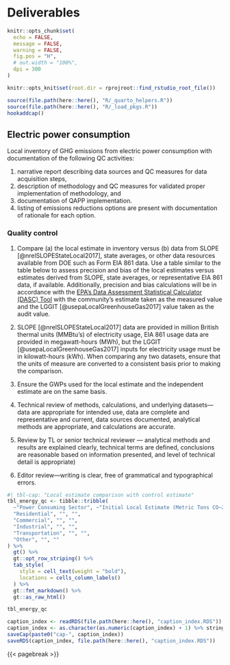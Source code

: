 # Deliverables

```r
knitr::opts_chunk$set(
  echo = FALSE,
  message = FALSE,
  warning = FALSE,
  fig.pos = "H",
  # out.width = "100%",
  dpi = 300
)

knitr::opts_knit$set(root.dir = rprojroot::find_rstudio_root_file())
```
```r
source(file.path(here::here(), "R/_quarto_helpers.R"))
source(file.path(here::here(), "R/_load_pkgs.R"))
hookaddcap()
```

## Electric power consumption

Local inventory of GHG emissions from electric power consumption with documentation of the following QC activities: 

(1) narrative report describing data sources and QC measures for data acquisition steps, 
(2) description of methodology and QC measures for validated proper implementation of methodology, and
(3) documentation of QAPP implementation.
(4) listing of emissions reductions options are present with documentation of rationale for each option.

### Quality control

1.	Compare (a) the local estimate in inventory versus (b) data from SLOPE [@nrelSLOPEStateLocal2017],  state averages, or other data resources available from DOE such as Form EIA 861 data. Use a table similar to the table below to assess precision and bias of the local estimates versus estimates derived from SLOPE, state averages, or representative EIA 861 data, if available. Additionally, precision and bias calculations will be in accordance with the [EPA’s Data Assessment Statistical Calculator (DASC) Tool](https://www.epa.gov/sites/default/files/2020-10/dasc_11_3_17.xls) with the community’s estimate taken as the measured value and the LGGIT [@usepaLocalGreenhouseGas2017] value taken as the audit value.


2. SLOPE [@nrelSLOPEStateLocal2017] data are provided in million British thermal units (MMBtu’s) of electricity usage, EIA 861 usage data are provided in megawatt-hours (MWh), but the LGGIT [@usepaLocalGreenhouseGas2017] inputs for electricity usage must be in kilowatt-hours (kWh). When comparing any two datasets, ensure that the units of measure are converted to a consistent basis prior to making the comparison. 

3. Ensure the GWPs used for the local estimate and the independent estimate are on the same basis. 

4. Technical review of methods, calculations, and underlying datasets—data are appropriate for intended use, data are complete and representative and current, data sources documented, analytical methods are appropriate, and calculations are accurate.

5. Review by TL or senior technical reviewer — analytical methods and results are explained clearly, technical terms are defined, conclusions are reasonable based on information presented, and level of technical detail is appropriate)

6. Editor review—writing is clear, free of grammatical and typographical errors.


```r
#| tbl-cap: "Local estimate comparison with control estimate"
tbl_energy_qc <- tibble::tribble(
  ~"Power Consuming Sector", ~"Initial Local Estimate (Metric Tons CO~2~e)", ~"QC Estimate based on SLOPE (Metric Tons CO~2~e)",
  "Residential", "", "",
  "Commercial", "", "",
  "Industrial", "", "",
  "Transportation", "", "",
  "Other", "", ""
) %>%
  gt() %>%
  gt::opt_row_striping() %>%
  tab_style(
    style = cell_text(weight = "bold"),
    locations = cells_column_labels()
  ) %>%
  gt::fmt_markdown() %>%
  gt::as_raw_html()

tbl_energy_qc
```

```r
caption_index <- readRDS(file.path(here::here(), "caption_index.RDS"))
caption_index <- as.character(as.numeric(caption_index) + 1) %>% stringr::str_pad(width = 2, side = "left", pad = "0")
saveCap(paste0("cap-", caption_index))
saveRDS(caption_index, file.path(here::here(), "caption_index.RDS"))
```
{{< pagebreak >}}
